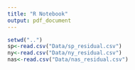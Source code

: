 ```yaml
---
title: "R Notebook"
output: pdf_document
---
```




```r
setwd("..")
sp<-read.csv("Data/sp_residual.csv")
ny<-read.csv("Data/ny_residual.csv")
nas<-read.csv("Data/nas_residual.csv")
```



